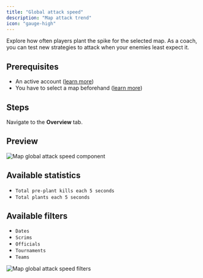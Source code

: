 ```yaml
---
title: "Global attack speed"
description: "Map attack trend"
icon: "gauge-high"
---
```


Explore how often players plant the spike for the selected map.
As a coach, you can test new strategies to attack when your enemies least expect it.

## Prerequisites

- An active account ([learn more](/get-started/setup))
- You have to select a map beforehand ([learn more](/core/map/root))

## Steps

Navigate to the **Overview** tab.

## Preview

<Frame>
    <img
        src="./images/global-attack-speed/component.png"
        alt="Map global attack speed component"
    />
</Frame>

## Available statistics

- `Total pre-plant kills each 5 seconds`
- `Total plants each 5 seconds`

## Available filters

- `Dates`
- `Scrims`
- `Officials`
- `Tournaments`
- `Teams`

<Frame>
    <img
        src="./images/global-attack-speed/filters.png"
        alt="Map global attack speed filters"
    />
</Frame>
